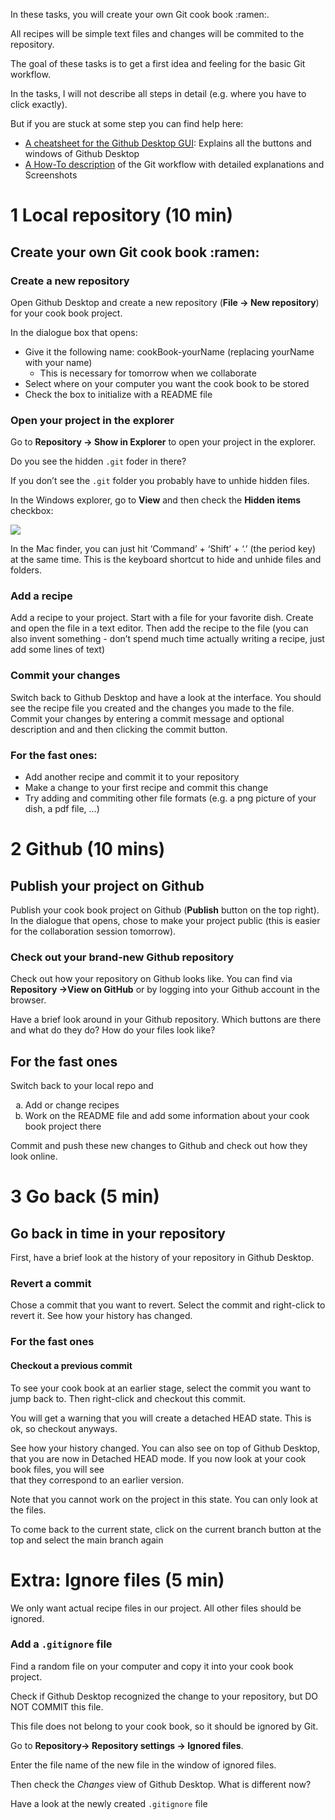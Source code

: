 In these tasks, you will create your own Git cook book :ramen:.

All recipes will be simple text files and changes will be commited to the repository.

The goal of these tasks is to get a first idea and feeling for the basic Git workflow.

In the tasks, I will not describe all steps in detail (e.g. where you have to click exactly).

But if you are stuck at some step you can find help here:

- [A cheatsheet for the Github Desktop GUI](../gh_desktop_cheatsheet.qmd): Explains all the buttons and windows of Github Desktop
- [A How-To description](../how-tos/git_workflow_gh_desktop.qmd) of the Git workflow with detailed explanations and Screenshots

:::{.panel-tabset}

# 1 Local repository (10 min)

## Create your own Git cook book :ramen:

### Create a new repository

Open Github Desktop and create a new repository (**File -> New repository**) for your
cook book project.

In the dialogue box that opens:

- Give it the following name: cookBook-yourName (replacing yourName with your name)
  - This is necessary for tomorrow when we collaborate
- Select where on your computer you want the cook book to be stored
- Check the box to initialize with a README file

### Open your project in the explorer

Go to **Repository -> Show in Explorer** to open your project in the explorer.

Do you see the hidden `.git` foder in there?

If you don't see the `.git` folder you probably have to unhide hidden files.

In the Windows explorer, go to **View** and then check the **Hidden items** checkbox:

![](tasks/img/windows_hidden_files.png)

In the Mac finder, you can just hit 'Command' + 'Shift' + '.' (the period key) at the same time.
This is the keyboard shortcut to hide and unhide files and folders.

### Add a recipe

Add a recipe to your project. Start with a file for your favorite dish. 
Create and open the file in a text editor.
Then add the recipe to the file (you can also invent something - don't spend much time
actually writing a recipe, just add some lines of text)

### Commit your changes

Switch back to Github Desktop and have a look at the interface. You should see
the recipe file you created and the changes you made to the file.
Commit your changes by entering a commit message and optional description and and
then clicking the commit button.

### For the fast ones:

- Add another recipe and commit it to your repository
- Make a change to your first recipe and commit this change
- Try adding and commiting other file formats (e.g. a png picture of your dish, a pdf file, ...)

# 2 Github (10 mins)

## Publish your project on Github

Publish your cook book project on Github (**Publish** button on the top right).
In the dialogue that opens, chose to make your project public (this is easier for
the collaboration session tomorrow).

### Check out your brand-new Github repository

Check out how your repository on Github looks like.
You can find via **Repository ->View on GitHub** or by logging into your Github
account in the browser.

Have a brief look around in your Github repository.
Which buttons are there and what do they do? How do your files look like?

## For the fast ones

Switch back to your local repo and

a) Add or change recipes
b) Work on the README file and add some information about your cook book project there

Commit and push these new changes to Github and check out how they look online.

# 3 Go back (5 min)

## Go back in time in your repository

First, have a brief look at the history of your repository in Github Desktop.

### Revert a commit 

Chose a commit that you want to revert.
Select the commit and right-click to revert it.
See how your history has changed.

### For the fast ones

#### Checkout a previous commit

To see your cook book at an earlier stage, select the commit you want to jump back to.
Then right-click and checkout this commit.

You will get a warning that you will create a detached HEAD state. This is ok, so
checkout anyways.

See how your history changed. You can also see on top of Github Desktop, that you
are now in Detached HEAD mode. If you now look at your cook book files, you will see  
that they correspond to an earlier version.

::: {.callout-note}
Note that you cannot work on the project in this state. 
You can only look at the files. 
:::

To come back to the current state, click on the current branch button at the top
and select the main branch again

# Extra: Ignore files (5 min)

We only want actual recipe files in our project. All other files should be ignored.

### Add a `.gitignore` file

Find a random file on your computer and copy it into your cook book project.

Check if Github Desktop recognized the change to your repository, but DO NOT COMMIT 
this file.

This file does not belong to your cook book, so it should be ignored by Git.

Go to **Repository-> Repository settings -> Ignored files**.

Enter the file name of the new file in the window of ignored files.

Then check the *Changes* view of Github Desktop. What is different now?

Have a look at the newly created `.gitignore` file
:::
